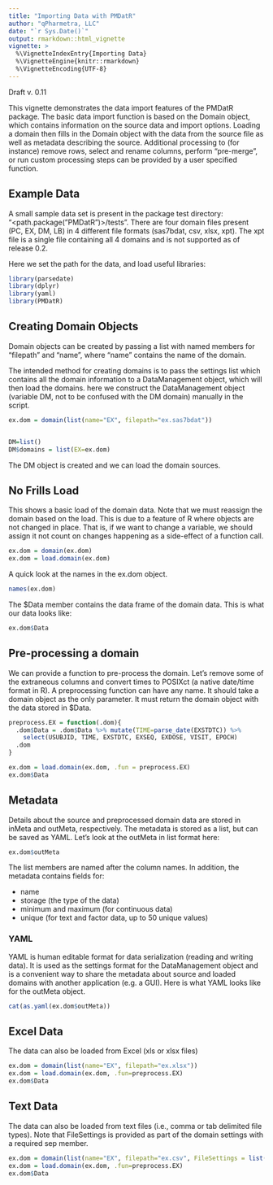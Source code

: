 ```yaml
---
title: "Importing Data with PMDatR"
author: "qPharmetra, LLC"
date: "`r Sys.Date()`"
output: rmarkdown::html_vignette
vignette: >
  %\VignetteIndexEntry{Importing Data}
  %\VignetteEngine{knitr::rmarkdown}
  %\VignetteEncoding{UTF-8}
---
```


Draft v. 0.11

This vignette demonstrates the data import features of the PMDatR package.  The basic data import function is based on the Domain object, which contains information on the source data and import options.  Loading a domain then fills in the Domain object with the data from the source file as well as metadata describing the source.  Additional processing to (for instance) remove rows, select and rename columns, perform "pre-merge", or run custom processing steps can be provided by a user specified function.

## Example Data

A small sample data set is present in the package test directory: "<path.package("PMDatR")>/tests".  There are four domain files present (PC, EX, DM, LB) in 4 different file formats (sas7bdat, csv, xlsx, xpt).  The xpt file is a single file containing all 4 domains and is not supported as of release 0.2.

Here we set the path for the data, and load useful libraries:
```r
library(parsedate)
library(dplyr)
library(yaml)
library(PMDatR)
```


## Creating Domain Objects

Domain objects can be created by passing a list with named members for "filepath" and "name", where "name" contains the name of the domain.

The intended method for creating domains is to pass the settings list which contains all the domain information to a DataManagement object, which will then load the domains.  here we construct the DataManagement object (variable DM, not to be confused with the DM domain) manually in the script.

```r

ex.dom = domain(list(name="EX", filepath="ex.sas7bdat")) 


DM=list() 
DM$domains = list(EX=ex.dom)
```


The DM object is created and we can load the domain sources.

## No Frills Load

This shows a basic load of the domain data.  Note that we must reassign the domain based on the load.  This is due to a feature of R where objects are not changed in place.  That is, if we want to change a variable, we should assign it not count on changes happening as a side-effect of a function call.

```r
ex.dom = domain(ex.dom)
ex.dom = load.domain(ex.dom)
```

A quick look at the names in the ex.dom object.

```r
names(ex.dom)
```

The $Data member contains the data frame of the domain data.  This is what our data looks like:

```r
ex.dom$Data
```

## Pre-processing a domain

We can provide a function to pre-process the domain.  Let's remove some of the extraneous columns and convert times to POSIXct (a native date/time format in R).  A preprocessing function can have any name.  It should take a domain object as the only parameter.  It must return the domain object with the data stored in $Data.

```r
preprocess.EX = function(.dom){
  .dom$Data = .dom$Data %>% mutate(TIME=parse_date(EXSTDTC)) %>% 
    select(USUBJID, TIME, EXSTDTC, EXSEQ, EXDOSE, VISIT, EPOCH)
  .dom
}

ex.dom = load.domain(ex.dom, .fun = preprocess.EX)
ex.dom$Data
```

## Metadata

Details about the source and preprocessed domain data are stored in inMeta and outMeta, respectively.  The metadata is stored as a list, but can be saved as YAML.  Let's look at the outMeta in list format here:
```r
ex.dom$outMeta
```

The list members are named after the column names.  In addition, the metadata contains fields for:

* name
* storage (the type of the data)
* minimum and maximum (for continuous data)
* unique (for text and factor data, up to 50 unique values)

### YAML

YAML is human editable format for data serialization (reading and writing data).  It is used as the settings format for the DataManagement object and is a convenient way to share the metadata about source and loaded domains with another application (e.g. a GUI).  Here is what YAML looks like for the outMeta object.
```r
cat(as.yaml(ex.dom$outMeta))
```


## Excel Data

The data can also be loaded from Excel (xls or xlsx files)
```r
ex.dom = domain(list(name="EX", filepath="ex.xlsx")) 
ex.dom = load.domain(ex.dom, .fun=preprocess.EX)
ex.dom$Data
```

## Text Data

The data can also be loaded from text files (i.e., comma or tab delimited file types).  Note that FileSettings is provided as part of the domain settings with a required sep member.
```r

ex.dom = domain(list(name="EX", filepath="ex.csv", FileSettings = list(sep="comma", header=T, quote="double_quote"))) 
ex.dom = load.domain(ex.dom, .fun=preprocess.EX)
ex.dom$Data
```
